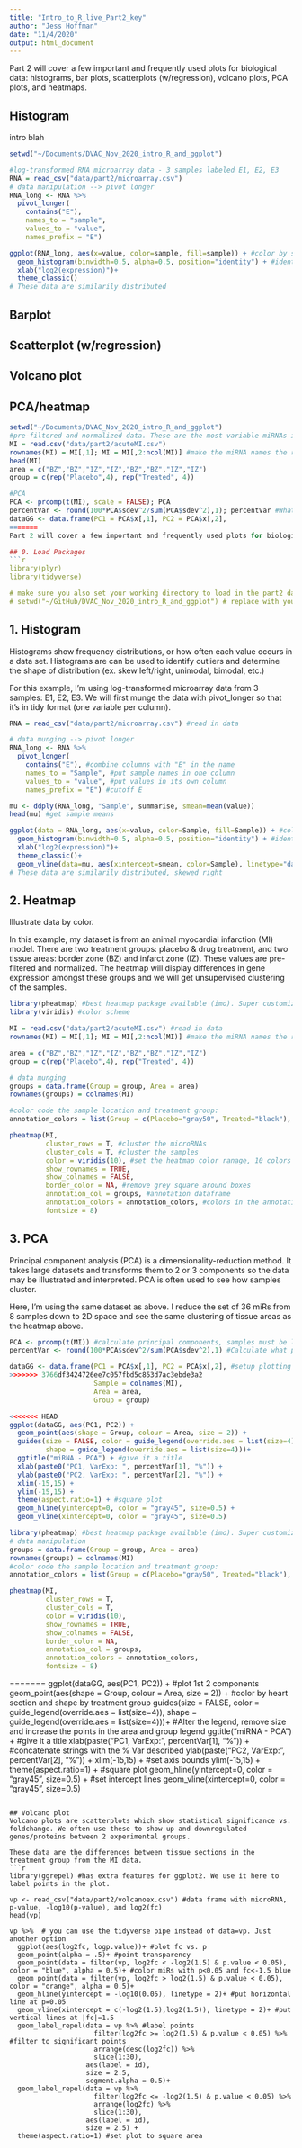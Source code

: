```yaml
---
title: "Intro_to_R_live_Part2_key"
author: "Jess Hoffman"
date: "11/4/2020"
output: html_document
---
```


Part 2 will cover a few important and frequently used plots for biological data: histograms, bar plots, scatterplots (w/regression), volcano plots, PCA plots, and heatmaps.

##  Histogram
intro blah
```r
setwd("~/Documents/DVAC_Nov_2020_intro_R_and_ggplot")

#log-transformed RNA microarray data - 3 samples labeled E1, E2, E3
RNA = read_csv("data/part2/microarray.csv") 
# data manipulation --> pivot longer
RNA_long <- RNA %>%
  pivot_longer(
    contains("E"),
    names_to = "sample",
    values_to = "value",
    names_prefix = "E")

ggplot(RNA_long, aes(x=value, color=sample, fill=sample)) + #color by sample label
  geom_histogram(binwidth=0.5, alpha=0.5, position="identity") + #identity = overlapped look, alpha = color opacity
  xlab("log2(expression)")+
  theme_classic()
# These data are similarily distributed
```

## Barplot

## Scatterplot (w/regression)

## Volcano plot

## PCA/heatmap
```r
setwd("~/Documents/DVAC_Nov_2020_intro_R_and_ggplot")
#pre-filtered and normalized data. These are the most variable miRNAs in various sections of a MI model heart
MI = read.csv("data/part2/acuteMI.csv")
rownames(MI) = MI[,1]; MI = MI[,2:ncol(MI)] #make the miRNA names the row names
head(MI)
area = c("BZ","BZ","IZ","IZ","BZ","BZ","IZ","IZ")
group = c(rep("Placebo",4), rep("Treated", 4))

#PCA
PCA <- prcomp(t(MI), scale = FALSE); PCA
percentVar <- round(100*PCA$sdev^2/sum(PCA$sdev^2),1); percentVar #What percent of variance each PC describes
dataGG <- data.frame(PC1 = PCA$x[,1], PC2 = PCA$x[,2],
=======
Part 2 will cover a few important and frequently used plots for biological data: histograms, volcano plots, PCA plots, and heatmaps.

## 0. Load Packages
```r
library(plyr)
library(tidyverse)

# make sure you also set your working directory to load in the part2 data: 
# setwd("~/GitHub/DVAC_Nov_2020_intro_R_and_ggplot") # replace with your path to the DVAC cloned folder
```


##  1. Histogram
Histograms show frequency distributions, or how often each value occurs in a data set.
Histograms are can be used to identify outliers and determine the shape of distribution (ex. skew left/right, unimodal, bimodal, etc.)


For this example, I'm using log-transformed microarray data from 3 samples: E1, E2, E3. We will first munge the data with pivot_longer so that it's in tidy format (one variable per column).

```r
RNA = read_csv("data/part2/microarray.csv") #read in data

# data munging --> pivot longer
RNA_long <- RNA %>%
  pivot_longer(
    contains("E"), #combine columns with "E" in the name
    names_to = "Sample", #put sample names in one column
    values_to = "value", #put values in its own column
    names_prefix = "E") #cutoff E

mu <- ddply(RNA_long, "Sample", summarise, smean=mean(value))
head(mu) #get sample means

ggplot(data = RNA_long, aes(x=value, color=Sample, fill=Sample)) + #color by sample label
  geom_histogram(binwidth=0.5, alpha=0.5, position="identity") + #identity = overlapped look, alpha = color opacity
  xlab("log2(expression)")+
  theme_classic()+ 
  geom_vline(data=mu, aes(xintercept=smean, color=Sample), linetype="dashed")
# These data are similarily distributed, skewed right
```

## 2. Heatmap
Illustrate data by color.

In this example, my dataset is from an animal myocardial infarction (MI) model. There are two treatment groups: placebo & drug treatment, and two tissue areas: border zone (BZ) and infarct zone (IZ). These values are pre-filtered and normalized.
The heatmap will display differences in gene expression amongst these groups and we will get unsupervised clustering of the samples.

```r
library(pheatmap) #best heatmap package available (imo). Super customizable.
library(viridis) #color scheme

MI = read.csv("data/part2/acuteMI.csv") #read in data
rownames(MI) = MI[,1]; MI = MI[,2:ncol(MI)] #make the miRNA names the row names

area = c("BZ","BZ","IZ","IZ","BZ","BZ","IZ","IZ") 
group = c(rep("Placebo",4), rep("Treated", 4))

# data munging
groups = data.frame(Group = group, Area = area)
rownames(groups) = colnames(MI)

#color code the sample location and treatment group:
annotation_colors = list(Group = c(Placebo="gray50", Treated="black"), Area = c(BZ="#E55C58", IZ="#51B12C"))

pheatmap(MI,
         cluster_rows = T, #cluster the microRNAs
         cluster_cols = T, #cluster the samples
         color = viridis(10), #set the heatmap color ranage, 10 colors on the viridis scale
         show_rownames = TRUE,
         show_colnames = FALSE,
         border_color = NA, #remove grey square around boxes
         annotation_col = groups, #annotation dataframe
         annotation_colors = annotation_colors, #colors in the annotation bars
         fontsize = 8)
```

## 3. PCA

Principal component analysis (PCA) is a dimensionality-reduction method. It takes large datasets and transforms them to 2 or 3 components so the data may be illustrated and interpreted. PCA is often used to see how samples cluster.

Here, I'm using the same dataset as above. I reduce the set of 36 miRs from 8 samples down to 2D space and see the same clustering of tissue areas as the heatmap above.

```r
PCA <- prcomp(t(MI)) #calculate principal components, samples must be listed as rows so use the transpose, t(), function.
percentVar <- round(100*PCA$sdev^2/sum(PCA$sdev^2),1) #Calculate what percent of variance each PC describes

dataGG <- data.frame(PC1 = PCA$x[,1], PC2 = PCA$x[,2], #setup plotting dataframe with first 2 components
>>>>>>> 3766df3424726ee7c057fbd5c853d7ac3ebde3a2
                     Sample = colnames(MI),
                     Area = area,
                     Group = group)

<<<<<<< HEAD
ggplot(dataGG, aes(PC1, PC2)) +
  geom_point(aes(shape = Group, colour = Area, size = 2)) +
  guides(size = FALSE, color = guide_legend(override.aes = list(size=4)), #Alter the legend
         shape = guide_legend(override.aes = list(size=4)))+ 
  ggtitle("miRNA - PCA") + #give it a title
  xlab(paste0("PC1, VarExp: ", percentVar[1], "%")) +
  ylab(paste0("PC2, VarExp: ", percentVar[2], "%")) +
  xlim(-15,15) +
  ylim(-15,15) +
  theme(aspect.ratio=1) + #square plot
  geom_hline(yintercept=0, color = "gray45", size=0.5) +
  geom_vline(xintercept=0, color = "gray45", size=0.5) 
```

```r
library(pheatmap) #best heatmap package available (imo). Super customizable.
# data manipulation
groups = data.frame(Group = group, Area = area)
rownames(groups) = colnames(MI)
#color code the sample location and treatment group:
annotation_colors = list(Group = c(Placebo="gray50", Treated="black"), Area = c(BZ="#E55C58", IZ="#51B12C"))

pheatmap(MI,
         cluster_rows = T,
         cluster_cols = T,
         color = viridis(10),
         show_rownames = TRUE,
         show_colnames = FALSE,
         border_color = NA,
         annotation_col = groups,
         annotation_colors = annotation_colors,
         fontsize = 8)
```

=======
ggplot(dataGG, aes(PC1, PC2)) + #plot 1st 2 components
  geom_point(aes(shape = Group, colour = Area, size = 2)) + #color by heart section and shape by treatment group
  guides(size = FALSE, color = guide_legend(override.aes = list(size=4)), shape = guide_legend(override.aes = list(size=4)))+ #Alter the legend, remove size and increase the points in the area and group legend
  ggtitle("miRNA - PCA") + #give it a title
  xlab(paste("PC1, VarExp: ", percentVar[1], "%")) + #concatenate strings with the % Var described
  ylab(paste("PC2, VarExp: ", percentVar[2], "%")) +
  xlim(-15,15) + #set axis bounds
  ylim(-15,15) +
  theme(aspect.ratio=1) + #square plot
  geom_hline(yintercept=0, color = "gray45", size=0.5) + #set intercept lines
  geom_vline(xintercept=0, color = "gray45", size=0.5) 
```

## Volcano plot
Volcano plots are scatterplots which show statistical significance vs. foldchange. We often use these to show up and downregulated genes/proteins between 2 experimental groups.

These data are the differences between tissue sections in the treatment group from the MI data.
```r
library(ggrepel) #has extra features for ggplot2. We use it here to label points in the plot.

vp <- read_csv("data/part2/volcanoex.csv") #data frame with microRNA, p-value, -log10(p-value), and log2(fc)
head(vp)

vp %>%  # you can use the tidyverse pipe instead of data=vp. Just another option
  ggplot(aes(log2fc, logp.value))+ #plot fc vs. p
  geom_point(alpha = .5)+ #point transparency
  geom_point(data = filter(vp, log2fc < -log2(1.5) & p.value < 0.05), color = "blue", alpha = 0.5)+ #color miRs with p<0.05 and fc<-1.5 blue
  geom_point(data = filter(vp, log2fc > log2(1.5) & p.value < 0.05), color = "orange", alpha = 0.5)+
  geom_hline(yintercept = -log10(0.05), linetype = 2)+ #put horizontal line at p=0.05
  geom_vline(xintercept = c(-log2(1.5),log2(1.5)), linetype = 2)+ #put vertical lines at |fc|=1.5
  geom_label_repel(data = vp %>% #label points
                     filter(log2fc >= log2(1.5) & p.value < 0.05) %>% #filter to significant points
                     arrange(desc(log2fc)) %>% 
                     slice(1:30), 
                   aes(label = id),
                   size = 2.5,
                   segment.alpha = 0.5)+
  geom_label_repel(data = vp %>% 
                     filter(log2fc <= -log2(1.5) & p.value < 0.05) %>% 
                     arrange(log2fc) %>% 
                     slice(1:30), 
                   aes(label = id),
                   size = 2.5) +
  theme(aspect.ratio=1) #set plot to square area
```


